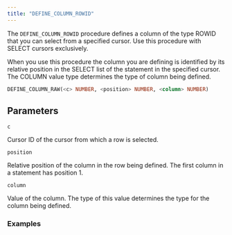 ```yaml
---
title: "DEFINE_COLUMN_ROWID"
---
```


The `DEFINE_COLUMN_ROWID` procedure defines a column of the type ROWID that you can select from a specified cursor. Use this procedure with SELECT cursors exclusively.

When you use this procedure the column you are defining is identified by its relative position in the SELECT list of the statement in the specified cursor. The COLUMN value type determines the type of column being defined.

```sql
DEFINE_COLUMN_RAW(<c> NUMBER, <position> NUMBER, <column> NUMBER)
```

## Parameters

`c`

 Cursor ID of the cursor from which a row is selected.

`position`

 Relative position of the column in the row being defined. The first column in a statement has position 1.

`column`

 Value of the column. The type of this value determines the type for the column being defined.



### Examples


```sql



```
